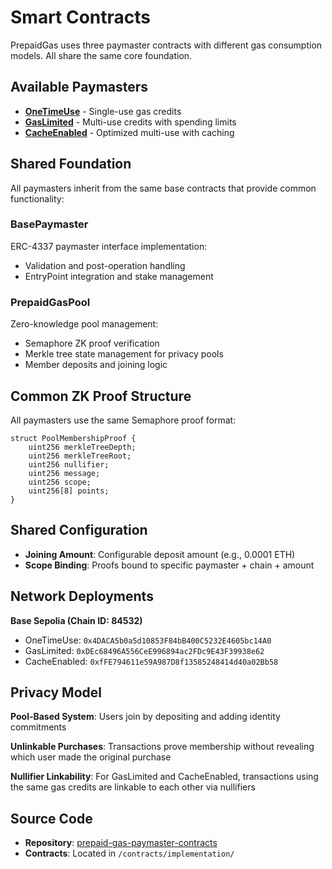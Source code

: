 # Smart Contracts

PrepaidGas uses three paymaster contracts with different gas consumption models. All share the same core foundation.

## Available Paymasters

- **[OneTimeUse](/contracts/one-time-use)** - Single-use gas credits 
- **[GasLimited](/contracts/gas-limited)** - Multi-use credits with spending limits
- **[CacheEnabled](/contracts/cache-enabled)** - Optimized multi-use with caching

## Shared Foundation

All paymasters inherit from the same base contracts that provide common functionality:

### BasePaymaster
ERC-4337 paymaster interface implementation:
- Validation and post-operation handling
- EntryPoint integration and stake management

### PrepaidGasPool  
Zero-knowledge pool management:
- Semaphore ZK proof verification
- Merkle tree state management for privacy pools
- Member deposits and joining logic

## Common ZK Proof Structure

All paymasters use the same Semaphore proof format:

```solidity
struct PoolMembershipProof {
    uint256 merkleTreeDepth;
    uint256 merkleTreeRoot;
    uint256 nullifier;
    uint256 message;
    uint256 scope;
    uint256[8] points;
}
```

## Shared Configuration

- **Joining Amount**: Configurable deposit amount (e.g., 0.0001 ETH)
- **Scope Binding**: Proofs bound to specific paymaster + chain + amount

## Network Deployments

**Base Sepolia (Chain ID: 84532)**
- OneTimeUse: `0x4DACA5b0a5d10853F84bB400C5232E4605bc14A0`
- GasLimited: `0xDEc68496A556CeE996894ac2FDc9E43F39938e62`
- CacheEnabled: `0xfFE794611e59A987D8f13585248414d40a02Bb58`

## Privacy Model

**Pool-Based System**: Users join by depositing and adding identity commitments

**Unlinkable Purchases**: Transactions prove membership without revealing which user made the original purchase

**Nullifier Linkability**: For GasLimited and CacheEnabled, transactions using the same gas credits are linkable to each other via nullifiers

## Source Code

- **Repository**: [prepaid-gas-paymaster-contracts](https://github.com/KannuSingh/prepaid-gas-paymaster-contracts)
- **Contracts**: Located in `/contracts/implementation/`